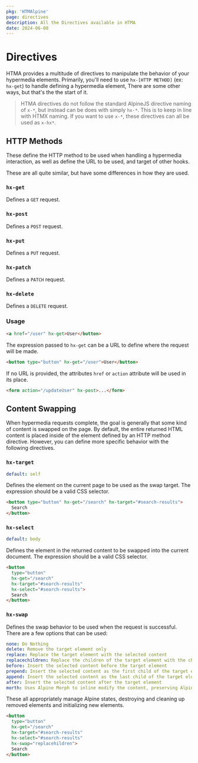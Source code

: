 ```yaml
---
pkg: 'HTMAlpine'
page: directives
description: All the Directives available in HTMA
date: 2024-06-08
---
```


# Directives

HTMA provides a multitude of directives to manipulate the behavior of your hypermedia elements. Primarily, you'll need to use `hx-[HTTP METHOD]` (ex: `hx-get`) to handle defining a hypermedia element, There are some other ways, but that's the the start of it.

> HTMA directives do not follow the standard AlpineJS directive naming of `x-*`, but instead can be does with simply `hx-*`. This is to keep in line with HTMX naming. If you want to use `x-*`, these directives can all be used as `x-hx*`.

## HTTP Methods

These define the HTTP method to be used when handling a hypermedia interaction, as well as define the URL to be used, and target of other hooks.

These are all quite similar, but have some differences in how they are used.

### `hx-get`

Defines a `GET` request.

### `hx-post`

Defines a `POST` request.

### `hx-put`

Defines a `PUT` request.

### `hx-patch`

Defines a `PATCH` request.

### `hx-delete`

Defines a `DELETE` request.

### Usage

```html
<a href="/user" hx-get>User</button>
```

The expression passed to `hx-get` can be a URL to define where the request will be made.

```html
<button type="button" hx-get="/user">User</button>
```

If no URL is provided, the attributes `href` or `action` attribute will be used in its place.

```html
<form action="/updateUser" hx-post>...</form>
```

## Content Swapping

When hypermedia requests complete, the goal is generally that some kind of content is swapped on the page. By default, the entire returned HTML content is placed inside of the element defined by an HTTP method directive. However, you can define more specific behavior with the following directives.

### `hx-target`

```yaml
default: self
```

Defines the element on the current page to be used as the swap target. The expression should be a valid CSS selector.

```html
<button type="button" hx-get="/search" hx-target="#search-results">
  Search
</button>
```

### `hx-select`

```yaml
default: body
```

Defines the element in the returned content to be swapped into the current document. The expression should be a valid CSS selector.

```html
<button
  type="button"
  hx-get="/search"
  hx-target="#search-results"
  hx-select="#search-results">
  Search
</button>
```

### `hx-swap`

Defines the swap behavior to be used when the request is successful. There are a few options that can be used:

```yaml
none: Do Nothing
delete: Remove the target element only
replace: Replace the target element with the selected content
replacechildren: Replace the children of the target element with the children of the selected content
before: Insert the selected content before the target element
prepend: Insert the selected content as the first child of the target element
append: Insert the selected content as the last child of the target element
after: Insert the selected content after the target element
morth: Uses Alpine Morph to inline modify the content, preserving Alpine states
```

These all appropriately manage Alpine states, destroying and cleaning up removed elements and initializing new elements.

```html
<button
  type="button"
  hx-get="/search"
  hx-target="#search-results"
  hx-select="#search-results"
  hx-swap="replacehildren">
  Search
</button>
```
